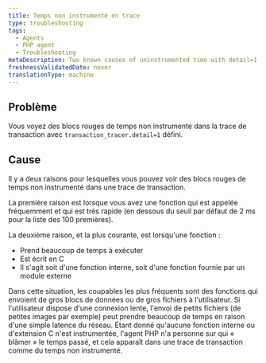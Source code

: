 ```yaml
---
title: Temps non instrumenté en trace
type: troubleshooting
tags:
  - Agents
  - PHP agent
  - Troubleshooting
metaDescription: Two known causes of uninstrumented time with detail=1 in transaction traces with New Relic's PHP agent.
freshnessValidatedDate: never
translationType: machine
---
```


## Problème

Vous voyez des blocs rouges de temps non instrumenté dans la trace de transaction avec `transaction_tracer.detail=1` défini.

## Cause

Il y a deux raisons pour lesquelles vous pouvez voir des blocs rouges de temps non instrumenté dans une trace de transaction.

La première raison est lorsque vous avez une fonction qui est appelée fréquemment et qui est très rapide (en dessous du seuil par défaut de 2 ms pour la liste des 100 premières).

La deuxième raison, et la plus courante, est lorsqu'une fonction :

* Prend beaucoup de temps à exécuter
* Est écrit en C
* Il s'agit soit d'une fonction interne, soit d'une fonction fournie par un module externe

Dans cette situation, les coupables les plus fréquents sont des fonctions qui envoient de gros blocs de données ou de gros fichiers à l'utilisateur. Si l'utilisateur dispose d'une connexion lente, l'envoi de petits fichiers (de petites images par exemple) peut prendre beaucoup de temps en raison d'une simple latence du réseau. Étant donné qu'aucune fonction interne ou d'extension C n'est instrumentée, l'agent PHP n'a personne sur qui « blâmer » le temps passé, et cela apparaît dans une trace de transaction comme du temps non instrumenté.